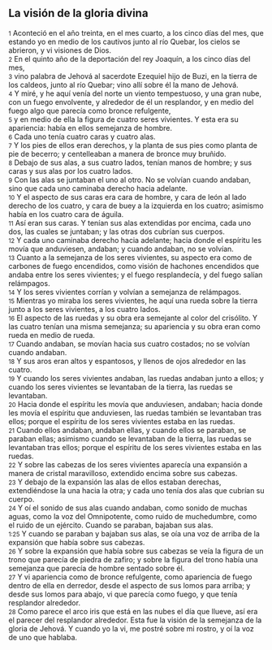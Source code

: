 == La visión de la gloria divina ==

{{anchor|1}} <small>1</small> Aconteció en el año treinta, en el mes cuarto, a los cinco días del mes, que estando yo en medio de los cautivos junto al río Quebar, los cielos se abrieron, y vi visiones de Dios.<br>
{{anchor|2}} <small>2</small> En el quinto año de la deportación del rey Joaquín, a los cinco días del mes,<br>
{{anchor|3}} <small>3</small> vino palabra de Jehová al sacerdote Ezequiel hijo de Buzi, en la tierra de los caldeos, junto al río Quebar; vino allí sobre él la mano de Jehová.<br>
{{anchor|4}} <small>4</small> Y miré, y he aquí venía del norte un viento tempestuoso, y una gran nube, con un fuego envolvente, y alrededor de él un resplandor, y en medio del fuego algo que parecía como bronce refulgente,<br>
{{anchor|5}} <small>5</small> y en medio de ella la figura de cuatro seres vivientes. Y esta era su apariencia: había en ellos semejanza de hombre.<br>
{{anchor|6}} <small>6</small> Cada uno tenía cuatro caras y cuatro alas.<br>
{{anchor|7}} <small>7</small> Y los pies de ellos eran derechos, y la planta de sus pies como planta de pie de becerro; y centelleaban a manera de bronce muy bruñido.<br>
{{anchor|8}} <small>8</small> Debajo de sus alas, a sus cuatro lados, tenían manos de hombre; y sus caras y sus alas por los cuatro lados.<br>
{{anchor|9}} <small>9</small> Con las alas se juntaban el uno al otro. No se volvían cuando andaban, sino que cada uno caminaba derecho hacia adelante.<br>
{{anchor|10}} <small>10</small> Y el aspecto de sus caras era cara de hombre, y cara de león al lado derecho de los cuatro, y cara de buey a la izquierda en los cuatro; asimismo había en los cuatro cara de águila.<br>
{{anchor|11}} <small>11</small> Así eran sus caras. Y tenían sus alas extendidas por encima, cada uno dos, las cuales se juntaban; y las otras dos cubrían sus cuerpos.<br>
{{anchor|12}} <small>12</small> Y cada uno caminaba derecho hacia adelante; hacia donde el espíritu les movía que anduviesen, andaban; y cuando andaban, no se volvían.<br>
{{anchor|13}} <small>13</small> Cuanto a la semejanza de los seres vivientes, su aspecto era como de carbones de fuego encendidos, como visión de hachones encendidos que andaba entre los seres vivientes; y el fuego resplandecía, y del fuego salían relámpagos.<br>
{{anchor|14}} <small>14</small> Y los seres vivientes corrían y volvían a semejanza de relámpagos.<br>
{{anchor|15}} <small>15</small> Mientras yo miraba los seres vivientes, he aquí una rueda sobre la tierra junto a los seres vivientes, a los cuatro lados.<br>
{{anchor|16}} <small>16</small> El aspecto de las ruedas y su obra era semejante al color del crisólito. Y las cuatro tenían una misma semejanza; su apariencia y su obra eran como rueda en medio de rueda.<br>
{{anchor|17}} <small>17</small> Cuando andaban, se movían hacia sus cuatro costados; no se volvían cuando andaban.<br>
{{anchor|18}} <small>18</small> Y sus aros eran altos y espantosos, y llenos de ojos alrededor en las cuatro.<br>
{{anchor|19}} <small>19</small> Y cuando los seres vivientes andaban, las ruedas andaban junto a ellos; y cuando los seres vivientes se levantaban de la tierra, las ruedas se levantaban.<br>
{{anchor|20}} <small>20</small> Hacia donde el espíritu les movía que anduviesen, andaban; hacia donde les movía el espíritu que anduviesen, las ruedas también se levantaban tras ellos; porque el espíritu de los seres vivientes estaba en las ruedas.<br>
{{anchor|21}} <small>21</small> Cuando ellos andaban, andaban ellas, y cuando ellos se paraban, se paraban ellas; asimismo cuando se levantaban de la tierra, las ruedas se levantaban tras ellos; porque el espíritu de los seres vivientes estaba en las ruedas.<br>
{{anchor|22}} <small>22</small> Y sobre las cabezas de los seres vivientes aparecía una expansión a manera de cristal maravilloso, extendido encima sobre sus cabezas.<br>
{{anchor|23}} <small>23</small> Y debajo de la expansión las alas de ellos estaban derechas, extendiéndose la una hacia la otra; y cada uno tenía dos alas que cubrían su cuerpo.<br>
{{anchor|24}} <small>24</small> Y oí el sonido de sus alas cuando andaban, como sonido de muchas aguas, como la voz del Omnipotente, como ruido de muchedumbre, como el ruido de un ejército. Cuando se paraban, bajaban sus alas.<br>
{{anchor|1:25}} <small>1:25</small> Y cuando se paraban y bajaban sus alas, se oía una voz de arriba de la expansión que había sobre sus cabezas.<br>
{{anchor|26}} <small>26</small> Y sobre la expansión que había sobre sus cabezas se veía la figura de un trono que parecía de piedra de zafiro; y sobre la figura del trono había una semejanza que parecía de hombre sentado sobre él.<br>
{{anchor|27}} <small>27</small> Y vi apariencia como de bronce refulgente, como apariencia de fuego dentro de ella en derredor, desde el aspecto de sus lomos para arriba; y desde sus lomos para abajo, vi que parecía como fuego, y que tenía resplandor alrededor.<br>
{{anchor|28}} <small>28</small> Como parece el arco iris que está en las nubes el día que llueve, así era el parecer del resplandor alrededor. Esta fue la visión de la semejanza de la gloria de Jehová. Y cuando yo la vi, me postré sobre mi rostro, y oí la voz de uno que hablaba.<br>
